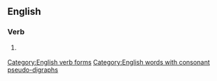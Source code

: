 ==English==

===Verb===
{{head|en|verb forms}}

# {{lb|en|obsolete}} {{past of|upheave|lang=en}}
#: {{rfquotek|Geoffrey Chaucer}}

[[Category:English verb forms]]
[[Category:English words with consonant pseudo-digraphs]]